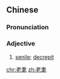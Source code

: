 ==Chinese==
{{zh-forms}}

===Pronunciation===
{{zh-pron
|m=lǎomào
|c=lou5 mou6
|cat=a
}}

===Adjective===
{{zh-adj}}

# [[senile]]; [[decrepit]]

[[chr:老耄]]
[[zh:老耄]]